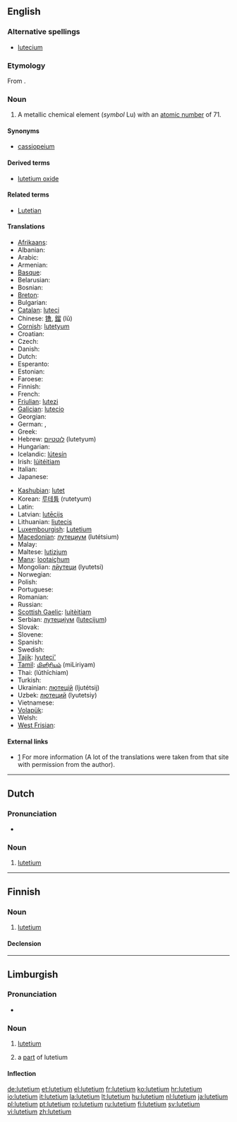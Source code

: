 {{also|Lutetium}}
==English==
{{elements|Lu|ytterbium|Yb|hafnium|Hf}}

===Alternative spellings===
* [[lutecium]] {{i|no longer used after 1949, when '''lutetium''' was made the official spelling}}

===Etymology===
From {{etyl|la}} {{term|Lutetia||[[Paris]], the capital of France|lang=la}}.

===Noun===
{{en-noun|-}}
{{wikipedia}}

# {{element}} A metallic chemical element (''symbol'' Lu) with an [[atomic number]] of 71.

====Synonyms====
* [[cassiopeium]] {{i|name proposed by [[w:Carl Auer von Welsbach|Baron Carl Auer von Welsbach]], one of the discoverers of lutetium, but rejected}}

====Derived terms====
* [[lutetium oxide]]

====Related terms====
* [[Lutetian]]

====Translations====
{{trans-top|chemical element with atomic number of 71}}
* [[Afrikaans]]: {{t-|af|lutetium|xs=Afrikaans}}
* Albanian: {{t|sq|lutec|xs=Albanian}}
* Arabic: {{t|ar|لوتيتيوم|m|tr=lutítyum}}
* Armenian: {{t-|hy|լուտեցիում|tr=lutets‘ium}}
* [[Basque]]: {{t|eu|lutezioa|xs=Basque}}
* Belarusian: {{t|be|лютэцый|m|tr=ljutétsyj|xs=Belarusian}}
* Bosnian: {{t-|bs|lutecij}}
* [[Breton]]: {{t|br|lutesiom|xs=Breton}}
* Bulgarian: {{t-|bg|лютеций|m|tr=ljutétsij}}
* [[Catalan]]: [[luteci]]
* Chinese: [[镥]], [[鎦]] (lǔ)
* [[Cornish]]: [[lutetyum]]
* Croatian: {{t+|hr|lutecij}}
* Czech: {{t+|cs|lutecium}}
* Danish: {{t-|da|lutetium}}
* Dutch: {{t+|nl|lutetium|n}}
* Esperanto: {{t-|eo|lutecio|xs=Esperanto}}
* Estonian: {{t-|et|luteetsium}}
* Faroese: {{t-|fo|lutetium|xs=Faroese}}
* Finnish: {{t+|fi|lutetium}}
* French: {{t+|fr|lutécium|m}}
* [[Friulian]]: [[lutezi]]
* [[Galician]]: [[lutecio]]
* Georgian: {{t|ka|ლუტეციუმი|tr=lutetsiumi|sc=Geor|xs=Georgian}}
* German: {{t+|de|Lutetium|n}}, {{t|de|Cassiopeium|n}} {{qualifier|obsolete}}
* Greek: {{t|el|λουτέτσιο|n|tr=loutétsio}}
* Hebrew: [[לוטטיום]] (lutetyum)
* Hungarian: {{t+|hu|lutécium}}
* Icelandic: [[lútesín]]
* Irish: [[lúitéitiam]]
* Italian: {{t+|it|lutezio|m}}
* Japanese: {{t+|ja|ルテチウム|tr=rutechiumu}}
{{trans-mid}}
* [[Kashubian]]: [[lutet]]
* Korean: [[루테튬]] (rutetyum)
* Latin: {{t+|la|lutetium}}
* Latvian: [[lutēcijs]]
* Lithuanian: [[liutecis]]
* [[Luxembourgish]]: [[Lutetium]]
* [[Macedonian]]: [[лутециум]] (lutétsium) {{m}}
* Malay: {{t-|ms|lutetium|xs=Malay}}
* Maltese: [[lutizjum]]
* [[Manx]]: [[lootaiçhum]]
* Mongolian: [[лйутеци]] (lyutetsi)
* Norwegian: {{t-|no|lutetium}}
* Polish: {{t+|pl|lutet|m}}
* Portuguese: {{t+|pt|lutécio|m}}
* Romanian: {{t+|ro|luteţiu|n}}
* Russian: {{t+|ru|лютеций|m|tr=ljutétsij}}
* [[Scottish Gaelic]]: [[luitèitiam]]
* Serbian: [[лутециjум]] ([[lutecijum]]) {{m}}
* Slovak: {{t-|sk|lutecium}}
* Slovene: {{t+|sl|lutecij}}
* Spanish: {{t+|es|lutecio|m}}
* Swedish: {{t+|sv|lutetium}}
* [[Tajik]]: [[lyuteci']]
* [[Tamil]]: [[மிளிரியம்]] (miLiriyam)
* Thai: {{Thai|[[ลูทีเชียม]]}} (lūthīchiam)
* Turkish: {{t+|tr|lütesyum}}
* Ukrainian: [[лютецiй]] (ljutétsij) {{m}}
* Uzbek: [[лютеций]] (lyutetsiy)
* Vietnamese: {{t|vi|Luteti|xs=Vietnamese}}
* [[Volapük]]: {{t|vo|lutetin|xs=Volapük}}
* Welsh: {{t|cy|lwtetiwm|xs=Welsh}}
* [[West Frisian]]: {{t-|fy|lutetium|xs=West Frisian}}
{{trans-bottom}}

====External links====
* [http://elements.vanderkrogt.net/elem/lu.html] For more information (A lot of the translations were taken from that site with permission from the author).

----

==Dutch==
{{wikipedia|lang=nl}}

===Pronunciation===
* {{audio|Nl-lutetium.ogg|Audio}}

===Noun===
{{infl|nl|noun|g=n}}

# {{chemical element|lang=nl}} [[lutetium#English|lutetium]]

----

==Finnish==
{{wikipedia|lang=fi}}

===Noun===
{{infl|fi|noun}}

# {{element|lang=fi}} [[#English|lutetium]]

====Declension====
{{fi-decl-risti|lutetium}}

----

==Limburgish==

===Pronunciation===
* {{IPA|[ly˧ˈteː˨ʃɔ˧m]|lang=li}}

===Noun===
{{infl|li|noun|g=n}}

# {{uncountable|element|lang=li}} [[#English|lutetium]]
# a [[part]] of lutetium

====Inflection====
{{li-noun-um|luteti}}

[[de:lutetium]]
[[et:lutetium]]
[[el:lutetium]]
[[fr:lutetium]]
[[ko:lutetium]]
[[hr:lutetium]]
[[io:lutetium]]
[[it:lutetium]]
[[la:lutetium]]
[[lt:lutetium]]
[[hu:lutetium]]
[[nl:lutetium]]
[[ja:lutetium]]
[[pl:lutetium]]
[[pt:lutetium]]
[[ro:lutetium]]
[[ru:lutetium]]
[[fi:lutetium]]
[[sv:lutetium]]
[[vi:lutetium]]
[[zh:lutetium]]